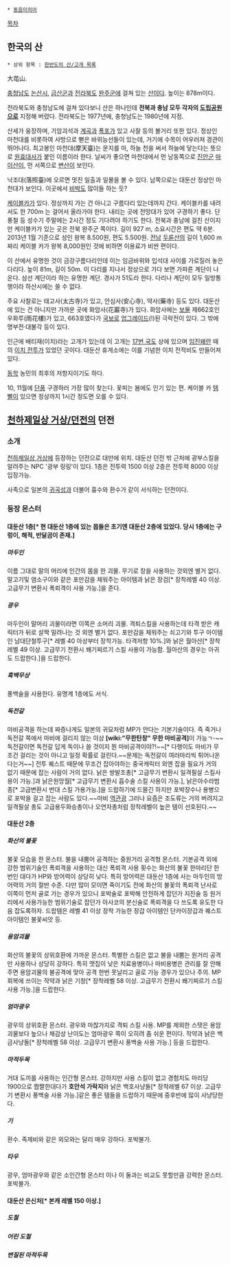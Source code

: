  * [[동음이의어]]

[[목차]]

== 한국의 산 ==
 * 상위 항목 : [[한반도의 산/고개 목록]]

大芚山.

[[충청남도]] [[논산시]], [[금산군]]과 [[전라북도]] [[완주군]]에 걸쳐 있는 [[산]]이다. 높이는 878m이다.

전라북도와 충청남도에 걸쳐 있다보니 산은 하나인데 '''전북과 충남 모두 각자의 [[도립공원]]으로''' 지정해 버렸다. 전라북도는 1977년에, 충청남도는 1980년에 지정.

산세가 웅장하며, 기암괴석과 [[계곡]]과 [[폭포]]가 있고 사찰 등의 볼거리 또한 있다. 정상인 마천대를 비롯하여 사방으로 뻗은 바위능선들이 있는데, 거기에 수목이 어우러져 경관이 뛰어나다. 최고봉인 마천대(摩天臺)는 문지를 마, 하늘 천을 써서 하늘에 닿는다는 뜻으로 [[원효대사]]가 붙인 이름이라 한다. 날씨가 좋으면 마천대에서 먼 남동쪽으로 [[진안군]] [[마이산]]이, 먼 서쪽으로 [[변산]]이 보인다. 

낙조대(落照臺)에 오르면 멋진 일출과 일몰을 볼 수 있다. 남쪽으로는 대둔산 정상인 마천대가 보인다. 이곳에서 [[비박]]도 많이들 하는 듯?

[[케이블카]]가 있다. 정상까지 가는 건 아니고 구름다리 있는데까지 간다. 케이블카를 내려서도 한 700m 는 걸어서 올라가야 한다. 내리는 곳에 전망대가 있어 구경하기 좋다. 단풍철 등 성수기 주말에는 2시간 정도 기다려야 하기도 한다. 전북과 충남에 걸친 산이지만 케이블카가 있는 곳은 전북 완주군 쪽이다. 길이 927 m, 소요시간은 편도 약 6분. 2013년 1월 기준으로 성인 왕복 8.500원, 편도 5.500원. [[전남]] [[두륜산]]의 길이 1,600 m 짜리 케이블 카가 왕복 8,000원인 것에 비하면 이용료가 비싼 편이다.

이 산에서 유명한 것이 금강구름다리인데 이는 임금바위와 입석대 사이를 가로질러 놓은 다리다. 높이 81m, 길이 50m. 이 다리를 지나서 정상으로 가다 보면 가파른 계단이 나온다. 삼선 계단이라 하는 유명한 계단. 경사가 51도라 한다. 다리나 계단이 모두 일방통행이라 하산시에는 쓸 수 없다.

주요 사찰로는 태고사(太古寺)가 있고, 안심사(安心寺), 약사(藥寺) 등도 있다. 대둔산에 있는 건 아니지만 가까운 곳에 화암사(花巖寺)가 있다. 화암사에는 [[보물]] 제662호인 우화루(雨花樓)가 있고, 663호였다가 [[국보]]로 [[업그레이드]](!)된 극락전이 있다. 그 밖에 명부전·대불각 등이 있다.

인근에 배티재(이치)라는 고개가 있는데 이 고개는 [[17번 국도]] 상에 있으며 [[임진왜란]] 때의 [[이치 전투]]가 있었던 곳이다. 대둔산 휴게소에는 이를 기념한 이치 전적비도 만들어져 있다. 

[[동학]] 농민의 최후의 저항지이기도 하다.

10, 11월에 [[단풍]] 구경하러 가장 많이 찾는다. 꽃피는 봄에도 인기 있는 편. 케이블 카 [[템빨]]이 있으면 정상까지 1시간 정도면 오를 수 있다.

== [[천하제일상 거상/던전]]의 던전 ==
=== 소개 ===
[[천하제일상 거상]]에 등장하는 던전으로 대만에 위치.
대둔산 던전 밖 근처에 광부스킬을 알려주는 NPC '광부 링링'이 있다.
1층은 전투력 1500 이상 2층은 전투력 8000 이상 입장가능.

사족으로 일본의 [[귀곡성]]과 더불어 흉수와 환수가 같이 서식하는 던전이다.

=== 등장 몬스터 ===
==== 대둔산 1층[* 현 대둔산 1층에 있는 몹들은 초기엔 대둔산 2층에 있었다. 당시 1층에는 구렁이, 해적, 반달곰이 존재.] ====
===== 마두인 =====
이름 그대로 말의 머리에 인간의 몸을 한 괴물. 무기로 창을 사용하는 것외엔 별거 없다. 말고기및 염소구이와 같은 포만감을 체워주는 아이템과 낡은 장검[* 장착레벨 40 이상. 고급무기 변환시 폭뢰격이 사용 가능.]을 준다.
===== 광우 =====
마두인이 말머리 괴물이라면 이쪽은 소머리 괴물. 격퇴스킬을 사용하는데 타격 받은 캐릭터가 뒤로 살짝 밀려나는 것 외엔 별거 없다. 포만감을 체워주는 쇠고기와 투구 아이템인 남대단철투구[* 레벨 40 아상부터 장착가능. 타격저항 10%.]와 낡은 월아산[* 장착레벨 49 이상. 고급무기 전환시 쐐기찌르기 스킬 사용이 가능함. 월아산의 경우는 아귀도 드랍한다.]을 드랍한다.
===== 흑백무상 =====
풍백술을 사용한다. 유명계 1층에도 서식.
===== 독전갈 =====
마비공격을 하는데 짜증나게도 일본의 귀묘처럼 MP가 안다는 기본기술이다. 즉 죽거나 독전갈 쪽에서 마비에 걸리지 않는 이상 '''[wiki:"무한탄창" 무한 마비공격]'''이 가능ㄱ-~~독전갈이면 독전갈 답게 독이나 쓸 것이지 뭔 마비공격이야?!~~[* 다행이도 마비가 무조건 걸리는 것이 아니고 일정 확률로 걸린다.~~문제는 독전갈이 여러마리씩 튀어나온다는거~~] 전투 퀘스트 때문에 무조건 잡아야하는 중국캐릭터 외엔 잡을 필요가 거의 없기 때문에 잡는 사람이 거의 없다. 낡은 쌍발조총[* 고급무기 변환시 일격필살 스킬사용이 가능.]과 낡은원앙월[* 고급무기 변환시 흡수술 스킬 사용이 가능.], 낡은아수라범종[* 고급변환시 번대 스킬 가용가능.]을 드랍하기에 드믈긴 하지만 포박장수나 용병으로 포박을 걸고 잡는 사람도 있다.~~마비 [[역관광]] 그러나 요즘은 조도류는 거의 버려지고 일격필살 총도 고급용두화승총이나 오연자총처럼 장착레벨이 높은 템이 선호된다.~~
==== 대둔산 2층 ====
===== 화산의 불꽃 =====
불꽃 모습을 한 몬스터. 불을 내뿜어 공격하는 중원거리 공격형 몬스터. 기본공격 외에 강한 범위기술인 폭뢰격을 사용하는 대신 폭뢰격 사용 횟수는 화산의 불꽃 한마리단 한번인 대다가 HP와 방어력이 상당히 낮다. 특히 방어력은 대둔산 1층에 사는 마두인의 방어력의 거의 절반 수준. 다만 많이 모이면 죽이기도 전에 화산의 불꽃의 폭뢰격 난사로 이쪽이 먼저 골로 가는 경우가 있으니 포박술로 포박해 안전하게 잡던가 지진술 등 원거리에서 사용가능한 범위기술로 잡던가 아사코의 분신술로 폭뢰격을 다 쓰도록 유도한 다음 잡도록하자. 드랍템은 레벨 41 이상 장착 가능한 장갑 아이템인 단카이장갑과 퀘스트 아이템인 불꽃씨앗 등.
===== 용암괴물 =====
화산의 불꽃의 상위호환에 가까운 몬스터. 특별한 스킬은 없고 불을 내뿜는 원거리 공격만 사용하나 상당히 강하다. 특히 맷집이 낮은 치료용병이나 마비용병은 관리를 잘 안해주면 용암괴물의 불공격에 맞아 공격 한번 못날리고 골로 가능 경우가 있으나 주의. MP회복에 쓰이는 작약과 낡은 기창[* 장착레벨 58 이상. 고급무기 전환시 쐐기찌르기 스킬 사용 가능.]을 드랍한다.
===== 엄마광우 =====
광우의 상위호환 몬스터. 광우와 마찮가지로 격퇴 스킬 사용. MP를 제외한 스텟은 용암괴물보다 높으나 채감상 난이도는 엄마광우 쪽이 오히려 좀 쉬운 편이다. 작약과 낡은 백금사냥돌[* 장착레벨 58 이상. 고급무기 변환시 풍백술 사용 가능.] 등을 드랍한다.
===== 마적두목 =====
거대 도끼를 사용하는 인간형 몬스터. 강하지만 사용 스킬이 없고 경험치도 마리당 1900으로 짭짤한대다가 '''호안석 가락지'''와 낡은 백호사냥돌[* 장착레벨 67 이상. 고급무기 변환시 풍백술 사용 가능.]같은 좋은 템들을 드랍하기 때문에 중후반에 많이 사냥당한다.
===== 기 =====
환수. 족제비와 같은 외모와는 달리 매우 강하다. 포박불가.
===== 타우 =====
광우, 엄마광우와 같은 소인간형 몬스터 이나 이 둘과는 비교도 못할만큼 강력한 몬스터. 포박불가.
==== 대둔산 은신처[* 본캐 레벨 150 이상.] ====
===== 도철 =====
===== 어린 도철 =====
===== 변질된 마적두목 =====

